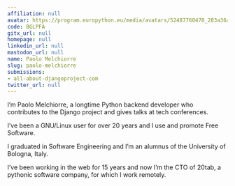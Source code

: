 ```yaml
---
affiliation: null
avatar: https://program.europython.eu/media/avatars/52487760478_283a36a901_o-min_JhQ67nS.jpg
code: BGLPFA
gitx_url: null
homepage: null
linkedin_url: null
mastodon_url: null
name: Paolo Melchiorre
slug: paolo-melchiorre
submissions:
- all-about-djangoproject-com
twitter_url: null
---
```


I’m Paolo Melchiorre, a longtime Python backend developer who contributes to the Django project and gives talks at tech conferences.

I’ve been a GNU/Linux user for over 20 years and I use and promote Free Software.

I graduated in Software Engineering and I’m an alumnus of the University of Bologna, Italy.

I’ve been working in the web for 15 years and now I’m the CTO of 20tab, a pythonic software company, for which I work remotely.
